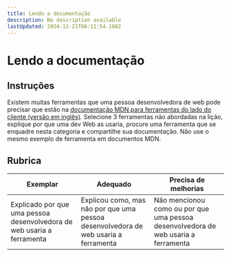 ```yaml
---
title: Lendo a documentação
description: No description available
lastUpdated: 2024-12-21T06:11:54.108Z
---
```


# Lendo a documentação

## Instruções

Existem muitas ferramentas que uma pessoa desenvolvedora de web pode precisar que estão na [documentação MDN para ferramentas do lado do cliente (versão em inglês)](https://developer.mozilla.org/en-US/docs/Learn/Tools_and_testing/Understanding_client-side_tools/Overview). Selecione 3 ferramentas não abordadas na lição, explique por que uma dev Web as usaria, procure uma ferramenta que se enquadre nesta categoria e compartilhe sua documentação. Não use o mesmo exemplo de ferramenta em documentos MDN.

## Rubrica

Exemplar | Adequado | Precisa de melhorias
--- | --- | - |
| Explicado por que uma pessoa desenvolvedora de web usaria a ferramenta | Explicou como, mas não por que uma pessoa desenvolvedora de web usaria a ferramenta | Não mencionou como ou por que uma pessoa desenvolvedora de web usaria a ferramenta |

